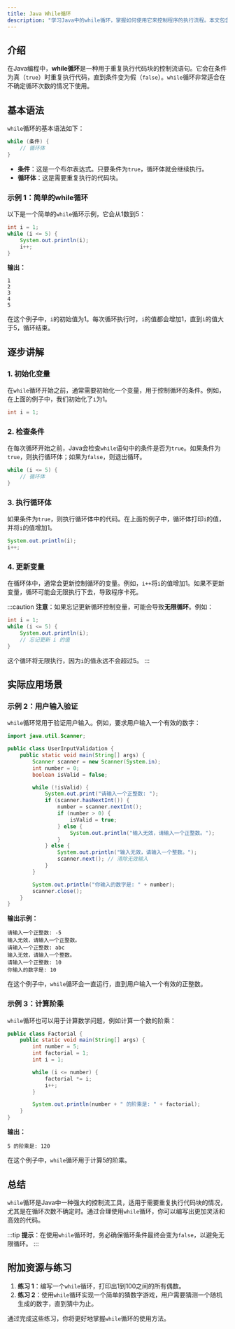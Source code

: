 ```yaml
---
title: Java While循环
description: "学习Java中的while循环，掌握如何使用它来控制程序的执行流程。本文包含详细的解释、代码示例和实际应用场景。"
---
```


## 介绍

在Java编程中，**while循环**是一种用于重复执行代码块的控制流语句。它会在条件为真（`true`）时重复执行代码，直到条件变为假（`false`）。`while`循环非常适合在不确定循环次数的情况下使用。

## 基本语法

`while`循环的基本语法如下：

```java
while (条件) {
    // 循环体
}
```

- **条件**：这是一个布尔表达式。只要条件为`true`，循环体就会继续执行。
- **循环体**：这是需要重复执行的代码块。

### 示例 1：简单的while循环

以下是一个简单的`while`循环示例，它会从1数到5：

```java
int i = 1;
while (i <= 5) {
    System.out.println(i);
    i++;
}
```

**输出：**

```
1
2
3
4
5
```

在这个例子中，`i`的初始值为1。每次循环执行时，`i`的值都会增加1，直到`i`的值大于5，循环结束。

## 逐步讲解

### 1. 初始化变量

在`while`循环开始之前，通常需要初始化一个变量，用于控制循环的条件。例如，在上面的例子中，我们初始化了`i`为1。

```java
int i = 1;
```

### 2. 检查条件

在每次循环开始之前，Java会检查`while`语句中的条件是否为`true`。如果条件为`true`，则执行循环体；如果为`false`，则退出循环。

```java
while (i <= 5) {
    // 循环体
}
```

### 3. 执行循环体

如果条件为`true`，则执行循环体中的代码。在上面的例子中，循环体打印`i`的值，并将`i`的值增加1。

```java
System.out.println(i);
i++;
```

### 4. 更新变量

在循环体中，通常会更新控制循环的变量。例如，`i++`将`i`的值增加1。如果不更新变量，循环可能会无限执行下去，导致程序卡死。

:::caution
**注意**：如果忘记更新循环控制变量，可能会导致**无限循环**。例如：

```java
int i = 1;
while (i <= 5) {
    System.out.println(i);
    // 忘记更新 i 的值
}
```

这个循环将无限执行，因为`i`的值永远不会超过5。
:::

## 实际应用场景

### 示例 2：用户输入验证

`while`循环常用于验证用户输入。例如，要求用户输入一个有效的数字：

```java
import java.util.Scanner;

public class UserInputValidation {
    public static void main(String[] args) {
        Scanner scanner = new Scanner(System.in);
        int number = 0;
        boolean isValid = false;

        while (!isValid) {
            System.out.print("请输入一个正整数: ");
            if (scanner.hasNextInt()) {
                number = scanner.nextInt();
                if (number > 0) {
                    isValid = true;
                } else {
                    System.out.println("输入无效，请输入一个正整数。");
                }
            } else {
                System.out.println("输入无效，请输入一个整数。");
                scanner.next(); // 清除无效输入
            }
        }

        System.out.println("你输入的数字是: " + number);
        scanner.close();
    }
}
```

**输出示例：**

```
请输入一个正整数: -5
输入无效，请输入一个正整数。
请输入一个正整数: abc
输入无效，请输入一个整数。
请输入一个正整数: 10
你输入的数字是: 10
```

在这个例子中，`while`循环会一直运行，直到用户输入一个有效的正整数。

### 示例 3：计算阶乘

`while`循环也可以用于计算数学问题，例如计算一个数的阶乘：

```java
public class Factorial {
    public static void main(String[] args) {
        int number = 5;
        int factorial = 1;
        int i = 1;

        while (i <= number) {
            factorial *= i;
            i++;
        }

        System.out.println(number + " 的阶乘是: " + factorial);
    }
}
```

**输出：**

```
5 的阶乘是: 120
```

在这个例子中，`while`循环用于计算5的阶乘。

## 总结

`while`循环是Java中一种强大的控制流工具，适用于需要重复执行代码块的情况，尤其是在循环次数不确定时。通过合理使用`while`循环，你可以编写出更加灵活和高效的代码。

:::tip
**提示**：在使用`while`循环时，务必确保循环条件最终会变为`false`，以避免无限循环。
:::

## 附加资源与练习

1. **练习 1**：编写一个`while`循环，打印出1到100之间的所有偶数。
2. **练习 2**：使用`while`循环实现一个简单的猜数字游戏，用户需要猜测一个随机生成的数字，直到猜中为止。

通过完成这些练习，你将更好地掌握`while`循环的使用方法。